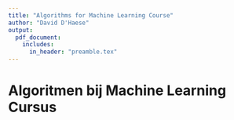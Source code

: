 ---
title: "Algorithms for Machine Learning Course"
author: "David D'Haese"
output:
  pdf_document:
    includes:
      in_header: "preamble.tex"
---

# Algoritmen bij Machine Learning  Cursus


\begin{algorithm}
  \caption{Markov beslissingsproces}\label{MDP}
  \begin{algorithmic}[1]
    \State Selecteer initiële toestand volgens een gegeven distributie
    \While{Episode niet beëindigd}
      \State \textbf{Agent} selecteert actie $a_t$
      \State \textbf{Omgeving} zet huidige toestand $s_t$ en actie $a_t$ om naar beloning $r-t$ en nieuwe toestand $s_{t+1}$
      \State \textbf{Agent} ontvangt belonging en past beleid $\pi$ aan
    \EndWhile
  \end{algorithmic}
\end{algorithm}


\begin{algorithm}
  \caption{Q Learning algoritme for Breakout}\label{Q-Learning}
  \begin{algorithmic}[1]
    \State Initialiseer geheugen $\mathscr{D}$
    \State Initialiseer parameters $\theta$
    \For{Spel 1 tot M}
      \State Initialiseer spel
      \For{Frame binnen spel}
        \If{Random waarde < klein getal}
          \State Selecteer willekeurige actie $a_t$
        \Else
          \State Bereken actie $a_t$
        \EndIf
        \State Voer actie $a_t$ uit in emulator
        \State Ontvang Score $r_t$
        \State Ontvang nieuw scherm  $s_{t+1}$
        \State Bewaar transitie in  $\mathscr{D}$
        \State Selecteer een willekeurige minibatch van transities uit  $\mathscr{D}$
        \State Bereken gradiënt afdaling
        \State Pas parameters $\theta$ aan
      \EndFor
    \EndFor
  \end{algorithmic}
\end{algorithm}
